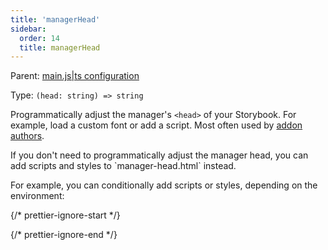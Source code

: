 ```yaml
---
title: 'managerHead'
sidebar:
  order: 14
  title: managerHead
---
```


Parent: [main.js|ts configuration](./main-config.mdx)

Type: `(head: string) => string`

Programmatically adjust the manager's `<head>` of your Storybook. For example, load a custom font or add a script. Most often used by [addon authors](../addons/writing-presets.mdx#ui-configuration).

<Callout variant="info" icon="💡">
  If you don't need to programmatically adjust the manager head, you can add scripts and styles to `manager-head.html` instead.
</Callout>

For example, you can conditionally add scripts or styles, depending on the environment:

{/* prettier-ignore-start */}

<CodeSnippets path="main-config-manager-head.md" />

{/* prettier-ignore-end */}
